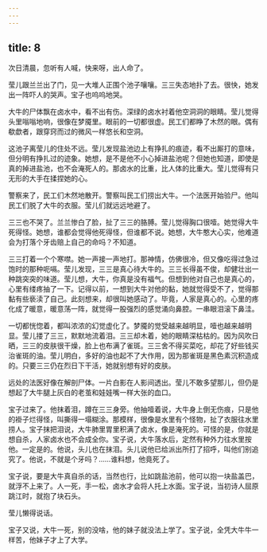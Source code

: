 ```yaml
---
---
---
```

title: 8
---



次日清晨，忽听有人喊，快来呀，出人命了。

莹儿跟兰兰出了门，见一大堆人正围个池子嚷嚷。三三失态地扑了去。很快，她发出一阵吓人的哭声。宝子也呜呜地哭。

大牛的尸体飘在卤水中，看不出有伤。深绿的卤水衬着他空洞洞的眼睛。莹儿觉得头里嗡嗡地响，很像在梦魇里。眼前的一切都很虚。民工们都睁了木然的眼。偶有欷歔者，跟穿窍而过的微风一样悠长和空洞。

这池子离莹儿的住处不远。莹儿发现盐池边上有挣扎的痕迹，看不出厮打的意味，但分明有挣扎过的迹象。她想，是不是他不小心掉进盐池呢？但她也知道，即使是真的掉进盐池，也不会淹死人的。那卤水的比重，比人体的比重大。莹儿觉得有只无形的大手在揉捏她的心。

警察来了，民工们木然地散开。警察叫民工们捞出大牛。一个法医开始验尸。他叫民工们脱了大牛的衣服。莹儿们就远远地避了。

三三也不哭了。兰兰惨白了脸，扯了三三的胳膊。莹儿觉得胸口很噎。她觉得大牛死得怪。她想，谁都会觉得他死得怪，但谁都不说。她想，大牛憨大心实，他难道会为打落个牙齿赔上自己的命吗？不知道。

三三打着一个个寒噤。她一声接一声地打。那神情，仿佛很冷，但又像吃得过急过饱时的那种呃嗝。莹儿发现，三三是真心待大牛的。三三长得虽不俊，却健壮出一种跳突突的味道。莹儿想，大牛，你真是没有福气。但想到他对自己也是真心的，心里有缕疼抽了一下。记得以前，一想到大牛对他的黏，她就觉得受不了，觉得那黏有些亵渎了自己。此刻想来，却很叫她感动了。毕竟，人家是真心的。心里的疼化成了暖意，暖意荡一阵，就觉得一股强烈的感觉涌向鼻腔。一串眼泪滚下鼻洼。

一切都恍惚着，都叫浓浓的幻觉虚化了。梦魇的觉受越来越明显，噎也越来越明显。莹儿搂了三三，默默地流着泪。三三却木着，她的眼睛深枯枯的。因为风吹日晒，三三的皮肤很干燥，脸上也布满了雀斑。三三舍不得买菜吃，却花了好些钱买治雀斑的油。莹儿明白，多好的油也起不了大作用，因为那雀斑是黑色素沉积造成的。只要三三仍在烈日下干活，她就别想有好的皮肤。

远处的法医好像在解剖尸体。一片白影在人影间透出。莹儿不敢多望那儿，但仍是想起了大牛腿上灰白的老茧和娃娃嘴一样大张的血口。

宝子过来了。他抹着泪，蹲在三三身旁。他抽噎着说，大牛身上倒无伤痕，只是他的褂子烂得怪，叫撕得一塌糊涂。那模样，很像是水里有个怪物，扯了衣服往水里捞人。宝子抹把泪说，大牛肺里胃里积满了卤水，像是淹死的。可怪的是，你就是想自杀，人家卤水也不会成全你。宝子说，大牛落水后，定然有种外力往水里按他。一定是的。他说，头儿也在抹泪。头儿说他已给派出所打了招呼，叫他们别追究了。他说，不就是个牙吗？……谁料想，他竟死了。

宝子说，要是大牛真自杀的话，当然也行，比如跳盐池前，他可以抱一块盐盖巴，就浮不上来了。人一死，手一松，卤水才会将人托上水面。宝子说，当初诗人屈原跳江时，就抱了块石头。

莹儿懒得说话。

宝子又说，大牛一死，别的没啥，他的妹子就没法上学了。宝子说，全凭大牛牛一样苦，他妹子才上了大学。